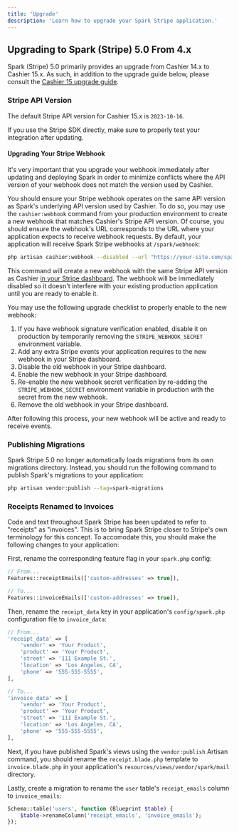 ```yaml
---
title: 'Upgrade'
description: 'Learn how to upgrade your Spark Stripe application.'
---
```


## Upgrading to Spark (Stripe) 5.0 From 4.x

Spark (Stripe) 5.0 primarily provides an upgrade from Cashier 14.x to Cashier 15.x. As such, in addition to the upgrade guide below, please consult the [Cashier 15 upgrade guide](https://github.com/laravel/cashier-stripe/blob/15.x/UPGRADE).

### Stripe API Version

The default Stripe API version for Cashier 15.x is `2023-10-16`.

If you use the Stripe SDK directly, make sure to properly test your integration after updating.

#### Upgrading Your Stripe Webhook

<Note>

It's very important that you upgrade your webhook immediately after updating and deploying Spark in order to minimize conflicts where the API version of your webhook does not match the version used by Cashier.
</Note>

You should ensure your Stripe webhook operates on the same API version as Spark's underlying API version used by Cashier. To do so, you may use the `cashier:webhook` command from your production environment to create a new webhook that matches Cashier's Stripe API version. Of course, you should ensure the webhook's URL corresponds to the URL where your application expects to receive webhook requests. By default, your application will receive Spark Stripe webhooks at `/spark/webhook`:

```bash
php artisan cashier:webhook --disabled --url "https://your-site.com/spark/webhook"
```

This command will create a new webhook with the same Stripe API version as Cashier [in your Stripe dashboard](https://dashboard.stripe.com/webhooks). The webhook will be immediately disabled so it doesn't interfere with your existing production application until you are ready to enable it.

You may use the following upgrade checklist to properly enable to the new webhook:

1. If you have webhook signature verification enabled, disable it on production by temporarily removing the `STRIPE_WEBHOOK_SECRET` environment variable.
2. Add any extra Stripe events your application requires to the new webhook in your Stripe dashboard.
3. Disable the old webhook in your Stripe dashboard.
4. Enable the new webhook in your Stripe dashboard.
5. Re-enable the new webhook secret verification by re-adding the `STRIPE_WEBHOOK_SECRET` environment variable in production with the secret from the new webhook.
6. Remove the old webhook in your Stripe dashboard.

After following this process, your new webhook will be active and ready to receive events.

### Publishing Migrations

Spark Stripe 5.0 no longer automatically loads migrations from its own migrations directory. Instead, you should run the following command to publish Spark's migrations to your application:

```bash
php artisan vendor:publish --tag=spark-migrations
```

### Receipts Renamed to Invoices

Code and text throughout Spark Stripe has been updated to refer to "receipts" as "invoices". This is to bring Spark Stripe closer to Stripe's own terminology for this concept. To accomodate this, you should make the following changes to your application:

First, rename the corresponding feature flag in your `spark.php` config:

```php
// From...
Features::receiptEmails(['custom-addresses' => true]),

// To...
Features::invoiceEmails(['custom-addresses' => true]),
```

Then, rename the `receipt_data` key in your application's `config/spark.php` configuration file to `invoice_data`:

```php
// From...
'receipt_data' => [
    'vendor' => 'Your Product',
    'product' => 'Your Product',
    'street' => '111 Example St.',
    'location' => 'Los Angeles, CA',
    'phone' => '555-555-5555',
],

// To...
'invoice_data' => [
    'vendor' => 'Your Product',
    'product' => 'Your Product',
    'street' => '111 Example St.',
    'location' => 'Los Angeles, CA',
    'phone' => '555-555-5555',
],
```

Next, if you have published Spark's views using the `vendor:publish` Artisan command, you should rename the `receipt.blade.php` template to `invoice.blade.php` in your application's `resources/views/vendor/spark/mail` directory.

Lastly, create a migration to rename the `user` table's `receipt_emails` column to `invoice_emails`:

```php
Schema::table('users', function (Blueprint $table) {
    $table->renameColumn('receipt_emails', 'invoice_emails');
});
```
